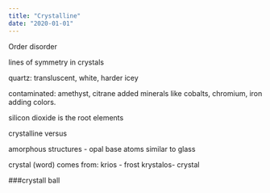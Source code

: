 ```yaml
---
title: "Crystalline"
date: "2020-01-01"
---
```




Order disorder

lines of symmetry in crystals

quartz: transluscent, white, harder icey 

contaminated: amethyst, citrane 
added minerals like cobalts, chromium, iron adding colors.

silicon dioxide is the root elements

crystalline versus 

amorphous structures - opal
base atoms similar to glass 

crystal (word) comes from: 
krios - frost
krystalos- crystal

###crystall ball 


